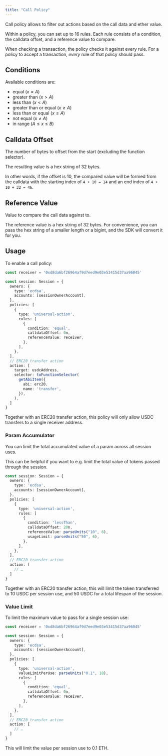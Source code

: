 ```yaml
---
title: "Call Policy"
---
```


Call policy allows to filter out actions based on the call data and ether value.

Within a policy, you can set up to 16 rules. Each rule consists of a condition, the calldata offset, and a reference value to compare.

When checking a transaction, the policy checks it against every rule. For a policy to accept a transaction, *every* rule of that policy should pass.

## Conditions

Available conditions are:

* equal ($x = A$)
* greater than ($x > A$)
* less than ($x < A$)
* greater than or equal ($x \geq A$)
* less than or equal ($x \leq A$)
* not equal ($x \neq A$)
* in range ($A \leq x \leq B$)

## Calldata Offset

The number of bytes to offset from the start (excluding the function selector).

The resulting value is a hex string of 32 bytes.

In other words, if the offset is 10, the compared value will be formed from the calldata with the starting index of `4 + 10 = 14` and an end index of `4 + 10 + 32 = 46`.

## Reference Value

Value to compare the call data against to.

The reference value is a hex string of 32 bytes. For convenience, you can pass the hex string of a smaller length or a bigint, and the SDK will convert it for you.

## Usage

To enable a call policy:

```ts {8-19}
const receiver = '0xd8da6bf26964af9d7eed9e03e53415d37aa96045'

const session: Session = {
  owners: {
    type: 'ecdsa',
    accounts: [sessionOwnerAccount],
  },
  policies: [
    {
      type: 'universal-action',
      rules: [
        {
          condition: 'equal',
          calldataOffset: 0n,
          referenceValue: receiver,
        },
      ],
    },
  ],
  // ERC20 transfer action
  action: [
    target: usdcAddress,
    selector: toFunctionSelector(
      getAbiItem({
        abi: erc20,
        name: 'transfer',
      }),
    ),
  ]
}
```

Together with an ERC20 transfer action, this policy will only allow USDC transfers to a single receiver address.

### Param Accumulator

You can limit the total accumulated value of a param across all session uses.

This can be helpful if you want to e.g. limit the total value of tokens passed through the session.

```ts {6-18}
const session: Session = {
  owners: {
    type: 'ecdsa',
    accounts: [sessionOwnerAccount],
  },
  policies: [
    {
      type: 'universal-action',
      rules: [
        {
          condition: 'lessThan',
          calldataOffset: 20n,
          referenceValue: parseUnits("10", 6),
          usageLimit: parseUnits("50", 6),
        },
      ],
    },
  ],
  // ERC20 transfer action
  action: [
    // …
  ]
}
```

Together with an ERC20 transfer action, this will limit the token transferred to 10 USDC per session use, and 50 USDC for a total lifespan of the session.

### Value Limit

To limit the maximum value to pass for a single session use:

```ts {11}
const receiver = '0xd8da6bf26964af9d7eed9e03e53415d37aa96045'

const session: Session = {
  owners: {
    type: 'ecdsa',
    accounts: [sessionOwnerAccount],
  },
  policies: [
    {
      type: 'universal-action',
      valueLimitPerUse: parseUnits("0.1", 18),
      rules: [
        {
          condition: 'equal',
          calldataOffset: 0n,
          referenceValue: receiver,
        },
      ],
    },
  ],
  // ERC20 transfer action
  action: [
    // …
  ]
}
```

This will limit the value per session use to 0.1 ETH.

